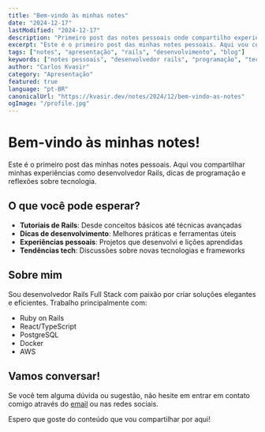 ```yaml
---
title: "Bem-vindo às minhas notes"
date: "2024-12-17"
lastModified: "2024-12-17"
description: "Primeiro post das notes pessoais onde compartilho experiências como desenvolvedor Rails, dicas de programação e reflexões sobre tecnologia."
excerpt: "Este é o primeiro post das minhas notes pessoais. Aqui vou compartilhar minhas experiências como desenvolvedor Rails, dicas de programação e reflexões sobre tecnologia."
tags: ["notes", "apresentação", "rails", "desenvolvimento", "blog"]
keywords: ["notes pessoais", "desenvolvedor rails", "programação", "tecnologia", "blog", "carlos kvasir"]
author: "Carlos Kvasir"
category: "Apresentação"
featured: true
language: "pt-BR"
canonicalUrl: "https://kvasir.dev/notes/2024/12/bem-vindo-as-notes"
ogImage: "/profile.jpg"
---
```


# Bem-vindo às minhas notes!

Este é o primeiro post das minhas notes pessoais. Aqui vou compartilhar minhas experiências como desenvolvedor Rails, dicas de programação e reflexões sobre tecnologia.

## O que você pode esperar?

- **Tutoriais de Rails**: Desde conceitos básicos até técnicas avançadas
- **Dicas de desenvolvimento**: Melhores práticas e ferramentas úteis
- **Experiências pessoais**: Projetos que desenvolvi e lições aprendidas
- **Tendências tech**: Discussões sobre novas tecnologias e frameworks

## Sobre mim

Sou desenvolvedor Rails Full Stack com paixão por criar soluções elegantes e eficientes. Trabalho principalmente com:

- Ruby on Rails
- React/TypeScript
- PostgreSQL
- Docker
- AWS

## Vamos conversar!

Se você tem alguma dúvida ou sugestão, não hesite em entrar em contato comigo através do [email](mailto:carlos@kvasir.dev) ou nas redes sociais.

Espero que goste do conteúdo que vou compartilhar por aqui!
